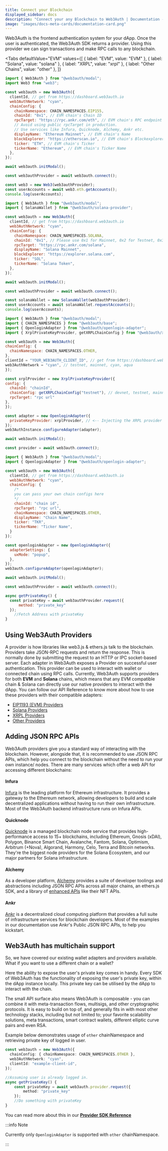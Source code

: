```yaml
---
title: Connect your Blockchain
displayed_sidebar: docs
description: "Connect your any Blockchain to Web3Auth | Documentation - Web3Auth"
image: "images/docs-meta-cards/documentation-card.png"
---
```



Web3Auth is the frontend authentication system for your dApp. Once the user is authenticated, the Web3Auth SDK returns a provider. Using this provider
we can sign transactions and make RPC calls to any blockchain.

<Tabs
defaultValue="EVM"
values={[
  { label: "EVM", value: "EVM" },
  { label: "Solana", value: "solana" },
  { label: "XRPL", value: "xrpl" },
  { label: "Other Chains", value: "other" },
]}
>
<TabItem value="EVM">

```js
import { Web3Auth } from "@web3auth/modal";
import Web3 from "web3";

const web3auth = new Web3Auth({
  clientId, // get from https://dashboard.web3auth.io
  web3AuthNetwork: "cyan",
  chainConfig: {
    chainNamespace: CHAIN_NAMESPACES.EIP155,
    chainId: "0x1", // EVM chain's Chain ID
    rpcTarget: "https://rpc.ankr.com/eth", // EVM chain's RPC endpoint
    // Avoid using public rpcTarget in production.
    // Use services like Infura, Quicknode, Alchemy, Ankr etc.
    displayName: "Ethereum Mainnet", // EVM chain's Name
    blockExplorer: "https://etherscan.io", // EVM chain's Blockexplorer
    ticker: "ETH", // EVM chain's Ticker
    tickerName: "Ethereum", // EVM chain's Ticker Name
  },
});

await web3auth.initModal();

const web3authProvider = await web3auth.connect();

const web3 = new Web3(web3authProvider);
const userAccounts = await web3.eth.getAccounts();
console.log(userAccounts);
```

</TabItem>
<TabItem value="solana">

```js
import { Web3Auth } from "@web3auth/modal";
import { SolanaWallet } from "@web3auth/solana-provider";

const web3auth = new Web3Auth({
  clientId, // get from https://dashboard.web3auth.io
  web3AuthNetwork: "cyan",
  chainConfig: {
    chainNamespace: CHAIN_NAMESPACES.SOLANA,
    chainId: "0x1", // Please use 0x1 for Mainnet, 0x2 for Testnet, 0x3 for Devnet
    rpcTarget: "https://rpc.ankr.com/solana",
    displayName: "Solana Mainnet",
    blockExplorer: "https://explorer.solana.com",
    ticker: "SOL",
    tickerName: "Solana Token",
  },
});

await web3auth.initModal();

const web3authProvider = await web3auth.connect();

const solanaWallet = new SolanaWallet(web3authProvider);
const userAccounts = await solanaWallet.requestAccounts();
console.log(userAccounts);
```

</TabItem>
<TabItem value="xrpl">

```js
import { Web3Auth } from "@web3auth/modal";
import { CHAIN_NAMESPACES } from "@web3auth/base";
import { OpenloginAdapter } from "@web3auth/openlogin-adapter";
import { XrplPrivateKeyProvider, getXRPLChainConfig } from "@web3auth/xrpl-provider";

const web3auth = new Web3Auth({
chainConfig: {
  chainNamespace: CHAIN_NAMESPACES.OTHER,
},
clientId = "YOUR_WEB3AUTH_CLIENT_ID", // get from https://dashboard.web3auth.io
web3AuthNetwork = "cyan", // testnet, mainnet, cyan, aqua
});

const xrplProvider = new XrplPrivateKeyProvider({
config: {
  chainId: "chainId",
  chainConfig: getXRPLChainConfig("testnet"), // devnet, testnet, mainnet
  rpcTarget: "rpc url"
},
});

const adapter = new OpenloginAdapter({
  privateKeyProvider: xrplProvider, // <-- Injecting the XRPL provider
});
web3AuthInstance.configureAdapter(adapter);

await web3auth.initModal();

const provider = await web3auth.connect();
```

</TabItem>
<TabItem value="other">

```js
import { Web3Auth } from "@web3auth/modal";
import { OpenloginAdapter } from "@web3auth/openlogin-adapter";

const web3auth = new Web3Auth({
  clientId, // get from https://dashboard.web3auth.io
  web3AuthNetwork: "cyan",
  chainConfig: {
    /*
    you can pass your own chain configs here
    */
    chainId: "chain id",
    rpcTarget: "rpc url",
    chainNamespace: CHAIN_NAMESPACES.OTHER,
    displayName: "Chain Name",
    ticker: "TKR",
    tickerName: "Ticker Name",
  }
});

const openloginAdapter = new OpenloginAdapter({
  adapterSettings: {
    uxMode: "popup",
  },
});
web3auth.configureAdapter(openloginAdapter);

await web3auth.initModal();

const web3authProvider = await web3auth.connect();

async getPrivateKey() {
  const privateKey = await web3authProvider.request({
      method: "private_key"
  });
    //Fetch Address with privateKey
}

```

</TabItem>

</Tabs>

## Using Web3Auth Providers

A provider is how libraries like web3.js & ethers.js talk to the blockchain. Providers take JSON-RPC requests and return the response. This is
normally done by submitting the request to an HTTP or IPC socket-based server. Each adapter in Web3Auth exposes a Provider on successful user
authentication. This provider can be used to interact with wallet or connected chain using RPC calls. Currently, Web3Auth supports providers for both
**EVM** and **Solana** chains, which means that any EVM compatible chain & Solana can directly use our native providers to interact with the dApp. You
can follow our API Reference to know more about how to use these providers with their compatible adapters:

- [EIP1193 (EVM) Providers](/sdk/helper-sdks/providers/evm)
- [Solana Providers](/sdk/helper-sdks/providers/solana)
- [XRPL Providers](/sdk/helper-sdks/providers/xrpl)
- [Other Providers](/sdk/helper-sdks/providers/common)

## Adding JSON RPC APIs

Web3Auth providers give you a standard way of interacting with the blockchain. However, alongside that, it is recommended to use JSON RPC APIs, which
help you connect to the blockchain without the need to run your own instance/ nodes. There are many services which offer a web API for accessing
different blockchains:

#### Infura

[Infura](https://infura.io) is the leading platform for Ethereum infrastructure. It provides a gateway to the Ethereum network, allowing developers to
build and scale decentralized applications without having to run their own infrastructure. Most of the Web3Auth backend infrastructure runs on Infura
APIs.

#### Quicknode

[Quicknode](https://www.quicknode.com/) is a managed blockchain node service that provides high-performance access to 15+ blockchains, including
Ethereum, Gnosis (xDAI), Polygon, Binance Smart Chain, Avalanche, Fantom, Solana, Optimism, Arbitrum (+Nova), Algorand, Harmony, Celo, Terra and
Bitcoin networks. They're the biggest node providers for the Solana Ecosystem, and our major partners for Solana infrastructure.

#### Alchemy

As a developer platform, [Alchemy](https://www.alchemy.com/) provides a suite of developer toolings and abstractions including JSON RPC APIs across
all major chains, an ethers.js SDK, and a library of [enhanced APIs](https://docs.alchemy.com/reference/enhanced-apis-overview) like their NFT APIs.

#### Ankr

[Ankr](https://www.ankr.com/) is a decentralized cloud computing platform that provides a full suite of infrastructure services for blockchain
developers. Most of the examples in our documentation use Ankr's Public JSON RPC APIs, to help you kickstart.

## Web3Auth has multichain support

So, we have covered our existing wallet adapters and providers available. What if you want to use a different chain or a wallet?

Here the ability to expose the user's private key comes in handy. Every SDK of Web3Auth has the functionality of exposing the user's private key,
within the dApp instance locally. This private key can be utilised by the dApp to interact with the chain.

The small API surface also means Web3Auth is composable - you can combine it with meta-transaction flows, multisigs, and other cryptographic
protocols. It is easy to build on top of, and generally fits in with most other technology stacks, including but not limited to; your favorite
scalability solutions, meta transactions, smart contract wallets, different elliptic curve pairs and even RSA.

Example below demonstrates usage of `other` chainNamespace and retrieving private key of logged in user.

```ts
const web3auth = new Web3Auth({
  chainConfig: { chainNamespace: CHAIN_NAMESPACES.OTHER },
  web3AuthNetwork: "cyan",
  clientId: "example-client-id",
});

//Assuming user is already logged in.
async getPrivateKey() {
    const privateKey = await web3auth.provider.request({
        method: "private_key"
    });
    //Do something with privateKey
}
```

You can read more about this in our [**Provider SDK Reference**](/sdk/helper-sdks/providers)

:::info Note

Currently only `OpenloginAdapter` is supported with `other` chainNamespace.

:::

